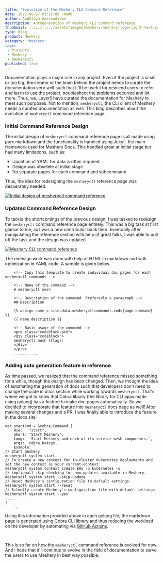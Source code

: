 ```yaml
---
title: "Evolution of the Meshery CLI Command Reference"
date: 2022-06-07 01:15:00 -0600
author: Aadhitya Amarendiran
description: Autogeneration of Meshery CLI command reference
thumbnail: ../../../../assets/images/meshery/meshery-logo-light-text-side.png
type: Blog
product: Meshery
category: "Meshery"
tags:
 - Projects
 - Meshery
 - mesheryctl
published: true
---
```




<BlogWrapper>

<div class="intro">
<p>Documentation plays a major role in any project. Even if the project is small or too big, the creator or the team behind the project needs to curate the documentation very well such that it'll be useful for new end users to refer and learn to use the project, troubleshoot the problems occurred and lot more. Thus, we, Layer5 have curated the documentation for Meshery to meet such purposes. Not to mention, <code>mesheryctl</code>, the CLI client of Meshery needs a curated documentation as well. This blog describes about the evolution of <code>mesheryctl</code> command reference page. </p>
</div>

<h3>Initial Command Reference Design</h3>
<p>The initial design of <code>mesheryctl</code> command reference page is all made using pure markdown and the functionality is handled using Jekyll, the main framework used for Meshery Docs. This handled great at initial stage but had many limitations, such as:
    <ul>
        <li>Updation of YAML for data is often required</li>
        <li>Design was obselete at initial stage</li>
        <li>No separate pages for each command and subcommand</li>
    </ul>
    Thus, the idea for redesigning the <code>mesheryctl</code> reference page was desperately needed.</p>
    <p><a href="https://docs.meshery.io" alt="Meshery Documentation" target="_parent">
    <img src = {oldDesign} alt="Initial design of mesheryctl command reference" /></a></p>

<h3>Updated Command Reference Design</h3>
<p>To tackle the shortcomings of the previous design, I was tasked to redesign the <code>mesheryctl</code> command reference page entirely. This was a big task at first glance to me, as I was a new contributor back then. Eventually after manipulating the reference section with help of great folks, I was able to pull off the task and the design was updated. </p> 
<p>
    <a href="https://docs.meshery.io" alt="Meshery Documentation">
<img src={newDesign}  className="pull-right" alt="Meshery CLI command reference" /></a>
</p>
<p>The redesign work was done with help of HTML in markdown and with optimization in YAML code. A sample is given below.</p>

```
    <!-- Copy this template to create individual doc pages for each mesheryctl commands -->

    <!-- Name of the command -->
    # mesheryctl mesh

    <!-- Description of the command. Preferably a paragraph -->
    ## Description

    {% assign name = site.data.mesheryctlcommands.cmds[page.command] %}
    {{ name.description }}

    <!-- Basic usage of the command -->
    <pre class="codeblock-pre">
    <div class="codeblock">
    mesheryctl mesh [flags] 
    </div>
    </pre>
    ...........
```

<h3>Adding auto generation feature in reference</h3>
<p>As time passed, we realized that the command reference missed something for a while, though the design has been changed. Then, we thought the idea of automating the generation of docs such that developers don't need to change the code in docs section while working towards <code>mesheryctl</code>. That's where we got to know that Cobra library (the library for CLI apps made using golang) has a feature to make doc pages automatically. So we decided to incorporate that feature into <code>mesheryctl</code> docs page as well! After making several changes and a PR, I was finally able to introduce the feature in the docs site!</p>

```
var startCmd = &cobra.Command {
	Use:   "start",
	Short: "Start Meshery",
	Long:  `Start Meshery and each of its service mesh components.`,
	Args:  cobra.NoArgs,
	Example: `
// Start meshery
mesheryctl system start
// To create a new context for in-cluster Kubernetes deployments and set the new context as your current-context
mesheryctl system context create k8s -p kubernetes -s
// (optional) skip checking for new updates available in Meshery.
mesheryctl system start --skip-update
// Reset Meshery's configuration file to default settings.
mesheryctl system start --reset
// Silently create Meshery's configuration file with default settings
mesheryctl system start --yes
.....
}
	`,
```

<p>Using this information provided above in each golang file, the markdown page is generated using Cobra CLI library and thus reducing the workload on the developer by automating via <a href="https://github.com/meshery/meshery/blob/master/.github/workflows/mesheryctl-ci.yml#L73">GitHub Actions</a>.</p>
<br />
<p>This is so far on how the <code>mesheryctl</code> command reference is evolved for now. And I hope that it'll continue to evolve in the field of documentation to serve the users to use Meshery in best way possible.</p>
</BlogWrapper>
